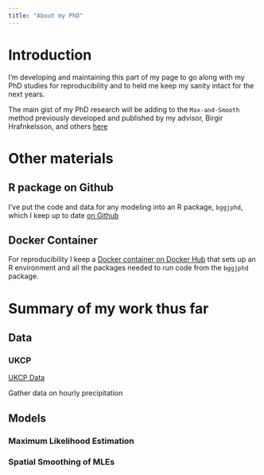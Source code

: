 ```yaml
---
title: "About my PhD"
---
```


# Introduction

I'm developing and maintaining this part of my page to go along with my PhD studies for reproducibility and to held me keep my sanity intact for the next years.

The main gist of my PhD research will be adding to the `Max-and-Smooth` method previously developed and published by my advisor, Birgir Hrafnkelsson, and others [here](https://arxiv.org/abs/1907.11969){target="_blank"}

# Other materials

## R package on Github

I've put the code and data for any modeling into an R package, `bggjphd`, which I keep up to date [on Github](https://github.com/bgautijonsson/bggjphd)

## Docker Container


For reproducibility I keep a [Docker container on Docker Hub](https://hub.docker.com/r/bgautijonsson/phdocker) that sets up an R environment and all the packages needed to run code from the `bggjphd` package.

# Summary of my work thus far

## Data

### UKCP

[UKCP Data](articles/methods/data/ukcp/index.qmd)

Gather data on hourly precipitation 

## Models

### Maximum Likelihood Estimation 

### Spatial Smoothing of MLEs 